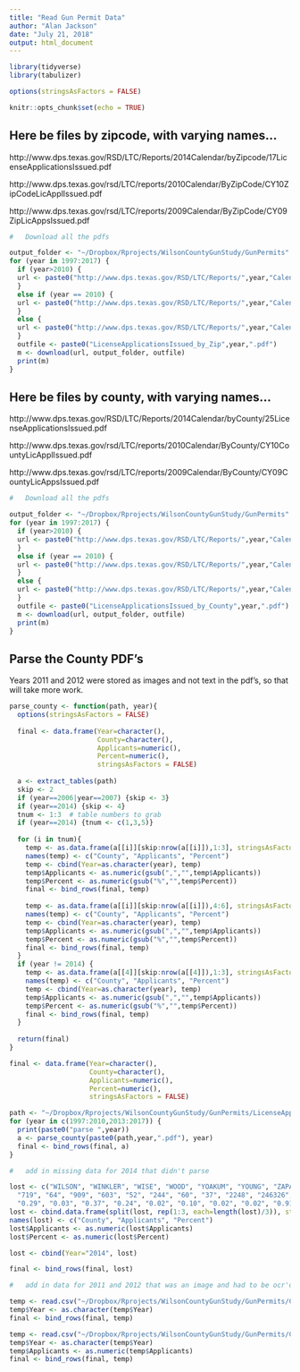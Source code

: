 ```yaml
---
title: "Read Gun Permit Data"
author: "Alan Jackson"
date: "July 21, 2018"
output: html_document
---
```


```r
library(tidyverse)
library(tabulizer)

options(stringsAsFactors = FALSE)

knitr::opts_chunk$set(echo = TRUE)
```

## Here be files by zipcode, with varying names...

http://www.dps.texas.gov/RSD/LTC/Reports/2014Calendar/byZipcode/17LicenseApplicationsIssued.pdf

http://www.dps.texas.gov/rsd/LTC/reports/2010Calendar/ByZipCode/CY10ZipCodeLicApplIssued.pdf

http://www.dps.texas.gov/rsd/LTC/reports/2009Calendar/ByZipCode/CY09ZipLicAppsIssued.pdf

```r
#   Download all the pdfs

output_folder <- "~/Dropbox/Rprojects/WilsonCountyGunStudy/GunPermits"
for (year in 1997:2017) {
  if (year>2010) {
  url <- paste0("http://www.dps.texas.gov/RSD/LTC/Reports/",year,"Calendar/byZipcode/17LicenseApplicationsIssued.pdf")
  }
  else if (year == 2010) {
  url <- paste0("http://www.dps.texas.gov/RSD/LTC/Reports/",year,"Calendar/byZipcode/CY",substr(year,3,4),"ZipCodeLicApplIssued.pdf")
  }
  else {
  url <- paste0("http://www.dps.texas.gov/RSD/LTC/Reports/",year,"Calendar/byZipcode/CY",substr(year,3,4),"ZipLicAppsIssued.pdf")
  }
  outfile <- paste0("LicenseApplicationsIssued_by_Zip",year,".pdf")
  m <- download(url, output_folder, outfile) 
  print(m)
}

```

## Here be files by county, with varying names...

http://www.dps.texas.gov/RSD/LTC/Reports/2014Calendar/byCounty/25LicenseApplicationsIssued.pdf

http://www.dps.texas.gov/rsd/LTC/reports/2010Calendar/ByCounty/CY10CountyLicApplIssued.pdf

http://www.dps.texas.gov/rsd/LTC/reports/2009Calendar/ByCounty/CY09CountyLicAppsIssued.pdf

```r
#   Download all the pdfs

output_folder <- "~/Dropbox/Rprojects/WilsonCountyGunStudy/GunPermits"
for (year in 1997:2017) {
  if (year>2010) {
  url <- paste0("http://www.dps.texas.gov/RSD/LTC/Reports/",year,"Calendar/byCounty/25LicenseApplicationsIssued.pdf")
  }
  else if (year == 2010) {
  url <- paste0("http://www.dps.texas.gov/RSD/LTC/Reports/",year,"Calendar/byCounty/CY",substr(year,3,4),"CountyLicApplIssued.pdf")
  }
  else {
  url <- paste0("http://www.dps.texas.gov/RSD/LTC/Reports/",year,"Calendar/byCounty/CY",substr(year,3,4),"CountyLicAppsIssued.pdf")
  }
  outfile <- paste0("LicenseApplicationsIssued_by_County",year,".pdf")
  m <- download(url, output_folder, outfile) 
  print(m)
}

```

##  Parse the County PDF's

Years 2011 and 2012 were stored as images and not text in the pdf's, so that will take more work.

```r

parse_county <- function(path, year){
  options(stringsAsFactors = FALSE)
  
  final <- data.frame(Year=character(),
                      County=character(),
                      Applicants=numeric(),
                      Percent=numeric(),
                      stringsAsFactors = FALSE)
  
  a <- extract_tables(path)
  skip <- 2
  if (year==2006|year==2007) {skip <- 3}
  if (year==2014) {skip <- 4}
  tnum <- 1:3  # table numbers to grab
  if (year==2014) {tnum <- c(1,3,5)}
  
  for (i in tnum){
    temp <- as.data.frame(a[[i]][skip:nrow(a[[i]]),1:3], stringsAsFactors = FALSE)
    names(temp) <- c("County", "Applicants", "Percent")
    temp <- cbind(Year=as.character(year), temp)
    temp$Applicants <- as.numeric(gsub(",","",temp$Applicants))
    temp$Percent <- as.numeric(gsub("%","",temp$Percent))
    final <- bind_rows(final, temp)
    
    temp <- as.data.frame(a[[i]][skip:nrow(a[[i]]),4:6], stringsAsFactors = FALSE)
    names(temp) <- c("County", "Applicants", "Percent")
    temp <- cbind(Year=as.character(year), temp)
    temp$Applicants <- as.numeric(gsub(",","",temp$Applicants))
    temp$Percent <- as.numeric(gsub("%","",temp$Percent))
    final <- bind_rows(final, temp)
  }
  if (year != 2014) {
    temp <- as.data.frame(a[[4]][skip:nrow(a[[4]]),1:3], stringsAsFactors = FALSE)
    names(temp) <- c("County", "Applicants", "Percent")
    temp <- cbind(Year=as.character(year), temp)
    temp$Applicants <- as.numeric(gsub(",","",temp$Applicants))
    temp$Percent <- as.numeric(gsub("%","",temp$Percent))
    final <- bind_rows(final, temp)
  }
  
  return(final)
}

final <- data.frame(Year=character(),
                    County=character(),
                    Applicants=numeric(),
                    Percent=numeric(),
                    stringsAsFactors = FALSE)

path <- "~/Dropbox/Rprojects/WilsonCountyGunStudy/GunPermits/LicenseApplicationsIssued_by_County"
for (year in c(1997:2010,2013:2017)) {
  print(paste0("parse ",year))
  a <- parse_county(paste0(path,year,".pdf"), year)
  final <- bind_rows(final, a)
}

#   add in missing data for 2014 that didn't parse

lost <- c("WILSON", "WINKLER", "WISE", "WOOD", "YOAKUM", "YOUNG", "ZAPATA", "ZAVALA", "[Out of State County]", "Total",
  "719", "64", "909", "603", "52", "244", "60", "37", "2248", "246326",
  "0.29", "0.03", "0.37", "0.24", "0.02", "0.10", "0.02", "0.02", "0.91", "100.00")
lost <- cbind.data.frame(split(lost, rep(1:3, each=length(lost)/3)), stringsAsFactors=FALSE)
names(lost) <- c("County", "Applicants", "Percent")
lost$Applicants <- as.numeric(lost$Applicants)
lost$Percent <- as.numeric(lost$Percent)

lost <- cbind(Year="2014", lost)  

final <- bind_rows(final, lost)

#   add in data for 2011 and 2012 that was an image and had to be ocr'd in Google

temp <- read.csv("~/Dropbox/Rprojects/WilsonCountyGunStudy/GunPermits/CountyPermits2011.csv")
temp$Year <- as.character(temp$Year)
final <- bind_rows(final, temp)

temp <- read.csv("~/Dropbox/Rprojects/WilsonCountyGunStudy/GunPermits/CountyPermits2012.csv")
temp$Year <- as.character(temp$Year)
temp$Applicants <- as.numeric(temp$Applicants)
final <- bind_rows(final, temp)

```



